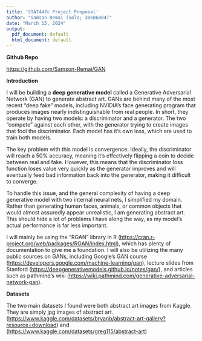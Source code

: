 ```yaml
---
title: 'STAT447c Project Proposal'
author: "Samson Remai (Solo; 38686804)"
date: "March 15, 2024"
output:
  pdf_document: default
  html_document: default
---
```


**Github Repo**

<https://github.com/Samson-Remai/GAN>


**Introduction**

I will be building a **deep generative model** called a Generative Adversarial Network (GAN) to generate abstract art. GANs are behind many of the most recent "deep fake" models, including NVIDIA's face generating program that produces images nearly indistinguishable from real people. In short, they operate by having two models: a discriminator and a generator. The two "compete" against each other, with the generator trying to create images that fool the discriminator. Each model has it's own loss, which are used to train both models.

The key problem with this model is convergence. Ideally, the discriminator will reach a 50% accuracy, meaning it's effectively flipping a coin to decide between real and fake. However, this means that the discriminator loss function loses value very quickly as the generator improves and will eventually feed bad information back into the generator, making it difficult to converge. 

To handle this issue, and the general complexity of having a deep generative model with two internal neural nets, I simplified my domain. Rather than generating human faces, animals, or common objects that would almost assuredly appear unrealistic, I am generating abstract art. This should hide a lot of problems I have along the way, as my model's actual performance is far less important.

I will mainly be using the "RGAN" library in R (<https://cran.r-project.org/web/packages/RGAN/index.html>), which has plenty of documentation to give me a foundation. I will also be utilizing the many public sources on GANs, including Google's GAN course (<https://developers.google.com/machine-learning/gan>), lecture slides from Stanford (<https://deepgenerativemodels.github.io/notes/gan/>), and articles such as pathmind's wiki (<https://wiki.pathmind.com/generative-adversarial-network-gan>).


**Datasets**

The two main datasets I found were both abstract art images from Kaggle. They are simply jpg images of abstract art. (<https://www.kaggle.com/datasets/bryanb/abstract-art-gallery?resource=download>) and (<https://www.kaggle.com/datasets/greg115/abstract-art>)
